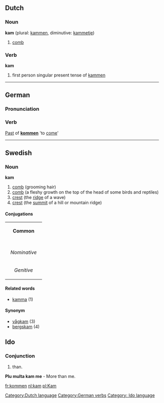 ==Dutch==
===Noun===
'''kam''' (plural: [[kammen]], diminutive: [[kammetje]])

# [[comb]]

===Verb===
'''kam'''

# first person singular present tense of [[kammen]]

[[Category:Dutch language]]
----
==German==
===Pronunciation===
{{IPA|[kaːm]}}
===Verb===
[[Past]] of '''[[kommen]]''' 'to [[come]]'

[[Category:German verbs]]

----

==Swedish==
===Noun===
'''kam'''
#[[comb]] (grooming hair)
#[[comb]] (a fleshy growth on the top of the head of some birds and reptiles)
#[[crest]] (the [[ridge]] of a wave)
#[[crest]] (the [[summit]] of a hill or mountain ridge)

====Conjugations====
{| border=1 cellspacing=0 
| bgcolor=#FFFFF0 colspan=5 align=center | '''Common''' 
|- 
|- bgcolor=#FFFFF0 align=center 
! rowspan=2 | 
| colspan=2 width=105 | ''Singular'' 
| colspan=2 | ''Plural'' 
|- bgcolor=#FFFFF0 align=center 
| width=105 | ''Indefinite'' 
| width=105 | ''Definite'' 
| width=105 | ''Indefinite'' 
|  width=105 | ''Definite'' 
|- align=center 
| width=105 bgcolor=#FFFFF0 | ''Nominative'' 
| [[kam]] 
| [[kammen]] 
| [[kammar]] 
| [[kammarna]] 
|- align=center 
| width=105 bgcolor=#FFFFF0 | ''Genitive'' 
| [[kams]] 
| [[kammens]] 
| [[kammars]] 
| [[kammarnas]] 
|} 

====Related words====
*[[kamma]] (1)
====Synonym====
*[[vågkam]] (3)
*[[bergskam]] (4)

==Ido==
===Conjunction===
# than.
'''Plu multa kam me''' - More than me.
[[Category: Ido language]]

[[fr:kommen]]
[[nl:kam]]
[[pl:Kam]]